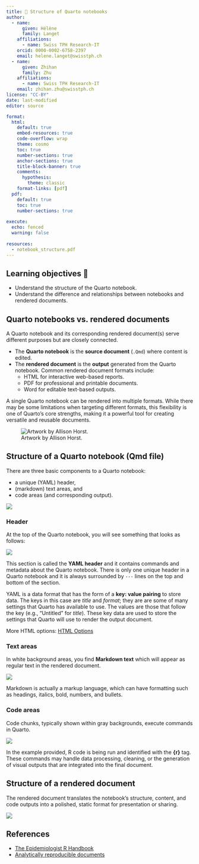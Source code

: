 ```yaml
---
title: 📘 Structure of Quarto notebooks
author:
  - name:
      given: Hélène
      family: Langet
    affiliations:
      - name: Swiss TPH Research-IT
    orcid: 0000-0002-6758-2397
    email: helene.langet@swisstph.ch
  - name:
      given: Zhihan
      family: Zhu
    affiliations:
      - name: Swiss TPH Research-IT
    email: zhihan.zhu@swisstph.ch
license: "CC-BY"
date: last-modified
editor: source

format:
  html:
    default: true
    embed-resources: true
    code-overflow: wrap
    theme: cosmo
    toc: true
    number-sections: true
    anchor-sections: true
    title-block-banner: true
    comments:
      hypothesis: 
        theme: classic
    format-links: [pdf]
  pdf:
    default: true
    toc: true
    number-sections: true
    
execute:
  echo: fenced
  warning: false
  
resources:
  - notebook_structure.pdf  
---
```


## Learning objectives 🎯

-   Understand the structure of the Quarto notebook.
-   Understand the difference and relationships between notebooks and rendered documents.

## Quarto notebooks vs. rendered documents

A Quarto notebook and its corresponding rendered document(s) serve different purposes but are closely connected. 

- The **Quarto notebook** is the **source document** (`.Qmd`) where content is edited.
- The **rendered document** is the **output** generated from the Quarto notebook. Common rendered document formats include:
    - HTML for interactive web-based reports.
    - PDF for professional and printable documents.
    - Word for editable text-based outputs.
    
A single Quarto notebook can be rendered into multiple formats. While there may be some limitations when targeting different formats, this flexibility is one of Quarto's core strengths, making it a powerful tool for creating versatile and reusable documents.
    
![Artwork by Allison Horst.](../images/qmd_render_schema.png){#fig-quarto-render}

## Structure of a Quarto notebook (Qmd file)

There are three basic components to a Quarto notebook: 

- a unique (YAML) header,
- (markdown) text areas, and
- code areas (and corresponding output).

![](../images/notebook_structure.png){#fig-quarto-structure}

::: panel-tabset
### Header

At the top of the Quarto notebook, you will see something that looks as follows:

![](../images/notebook_structure_header.png)

This section is called the **YAML header** and it contains commands and metadata about the Quarto notebook. There is only one unique header in a Quarto notebook and it is always surrounded by `---` lines on the top and bottom of the section.

YAML is a data format that has the form of a **key: value pairing** to store data. The keys in this case are *title* and *format*; they are are some of many settings that Quarto has available to use. The values are those that follow the key (e.g., “Untitled” for *title*). These key data are used to store the settings that Quarto will use to render the output document.

More HTML options: [HTML Options](https://quarto.org/docs/reference/formats/html.html)

### Text areas

In white background areas, you find **Markdown text** which will appear as regular text in the rendered document. 

![](../images/notebook_structure_markdown.png)

Markdown is actually a markup language, which can have formatting such as headings, italics, bold, numbers, and bullets.

### Code areas

Code chunks, typically shown within gray backgrounds, execute commands in Quarto.

![](../images/notebook_structure_code.png)

In the example provided, R code is being run and identified with the **{r}** tag. These commands may handle data processing, cleaning, or the generation of visual outputs that are integrated into the final document.

:::


## Structure of a rendered document

The rendered document translates the notebook's structure, content, and code outputs into a polished, static format for presentation or sharing.

![](../images/document_structure.png)

## References

-   [The Epidemiologist R Handbook](https://epirhandbook.com)
-   [Analytically reproducible documents](https://r-cubed-v2.rostools.org/reproducible-documents)
